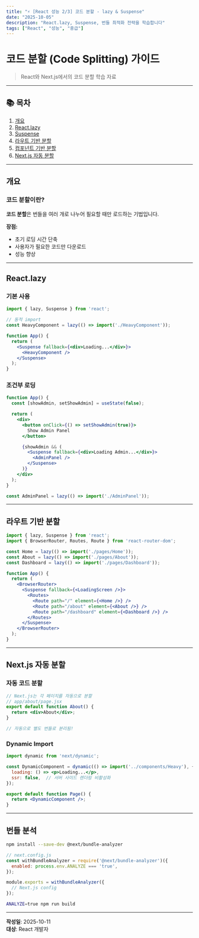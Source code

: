 ```yaml
---
title: "⚡ [React 성능 2/3] 코드 분할 - lazy & Suspense"
date: "2025-10-05"
description: "React.lazy, Suspense, 번들 최적화 전략을 학습합니다"
tags: ["React", "성능", "중급"]
---
```


# 코드 분할 (Code Splitting) 가이드

> React와 Next.js에서의 코드 분할 학습 자료

---

## 📚 목차

1. [개요](#개요)
2. [React.lazy](#reactlazy)
3. [Suspense](#suspense)
4. [라우트 기반 분할](#라우트-기반-분할)
5. [컴포넌트 기반 분할](#컴포넌트-기반-분할)
6. [Next.js 자동 분할](#nextjs-자동-분할)

---

## 개요

### 코드 분할이란?

**코드 분할**은 번들을 여러 개로 나누어 필요할 때만 로드하는 기법입니다.

**장점:**

- 초기 로딩 시간 단축
- 사용자가 필요한 코드만 다운로드
- 성능 향상

---

## React.lazy

### 기본 사용

```jsx
import { lazy, Suspense } from 'react';

// 동적 import
const HeavyComponent = lazy(() => import('./HeavyComponent'));

function App() {
  return (
    <Suspense fallback={<div>Loading...</div>}>
      <HeavyComponent />
    </Suspense>
  );
}
```

### 조건부 로딩

```jsx
function App() {
  const [showAdmin, setShowAdmin] = useState(false);

  return (
    <div>
      <button onClick={() => setShowAdmin(true)}>
        Show Admin Panel
      </button>

      {showAdmin && (
        <Suspense fallback={<div>Loading Admin...</div>}>
          <AdminPanel />
        </Suspense>
      )}
    </div>
  );
}

const AdminPanel = lazy(() => import('./AdminPanel'));
```

---

## 라우트 기반 분할

```jsx
import { lazy, Suspense } from 'react';
import { BrowserRouter, Routes, Route } from 'react-router-dom';

const Home = lazy(() => import('./pages/Home'));
const About = lazy(() => import('./pages/About'));
const Dashboard = lazy(() => import('./pages/Dashboard'));

function App() {
  return (
    <BrowserRouter>
      <Suspense fallback={<LoadingScreen />}>
        <Routes>
          <Route path="/" element={<Home />} />
          <Route path="/about" element={<About />} />
          <Route path="/dashboard" element={<Dashboard />} />
        </Routes>
      </Suspense>
    </BrowserRouter>
  );
}
```

---

## Next.js 자동 분할

### 자동 코드 분할

```jsx
// Next.js는 각 페이지를 자동으로 분할
// app/about/page.jsx
export default function About() {
  return <div>About</div>;
}

// 자동으로 별도 번들로 분리됨!
```

### Dynamic Import

```jsx
import dynamic from 'next/dynamic';

const DynamicComponent = dynamic(() => import('../components/Heavy'), {
  loading: () => <p>Loading...</p>,
  ssr: false,  // 서버 사이드 렌더링 비활성화
});

export default function Page() {
  return <DynamicComponent />;
}
```

---

## 번들 분석

```bash
npm install --save-dev @next/bundle-analyzer
```

```javascript
// next.config.js
const withBundleAnalyzer = require('@next/bundle-analyzer')({
  enabled: process.env.ANALYZE === 'true',
});

module.exports = withBundleAnalyzer({
  // Next.js config
});
```

```bash
ANALYZE=true npm run build
```

---

**작성일**: 2025-10-11  
**대상**: React 개발자
